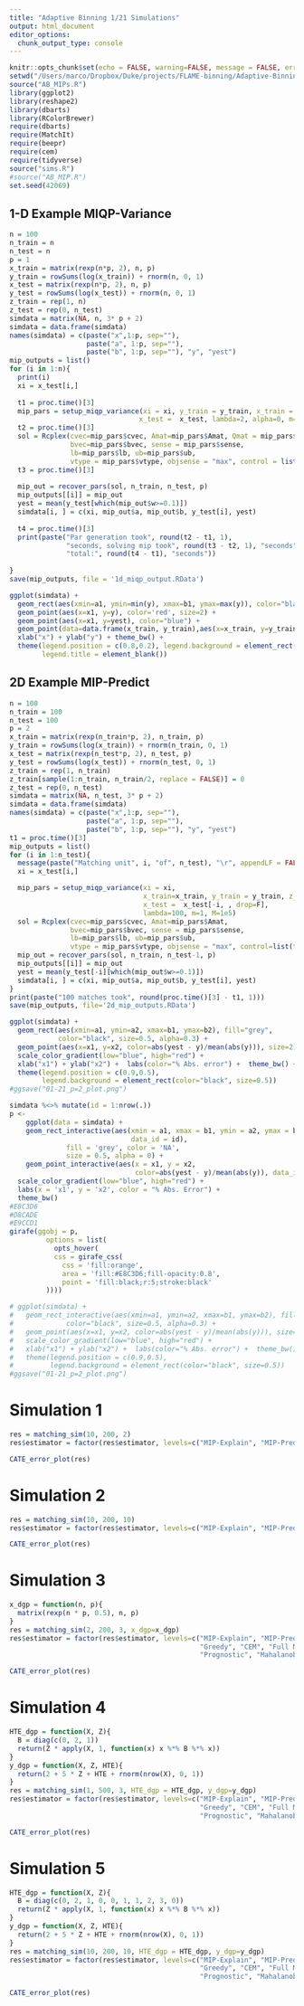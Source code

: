 ```yaml
---
title: "Adaptive Binning 1/21 Simulations"
output: html_document
editor_options: 
  chunk_output_type: console
---
```


```r
knitr::opts_chunk$set(echo = FALSE, warning=FALSE, message = FALSE, error=FALSE)
setwd("/Users/marco/Dropbox/Duke/projects/FLAME-binning/Adaptive-Binning/")
source("AB_MIPs.R")
library(ggplot2)
library(reshape2)
library(dbarts)
library(RColorBrewer)
require(dbarts)
require(MatchIt)
require(beepr)
require(cem)
require(tidyverse)
source("sims.R")
#source("AB_MIP.R")
set.seed(42069)
```

## 1-D Example MIQP-Variance

```r
n = 100
n_train = n
n_test = n
p = 1
x_train = matrix(rexp(n*p, 2), n, p)
y_train = rowSums(log(x_train)) + rnorm(n, 0, 1)
x_test = matrix(rexp(n*p, 2), n, p)
y_test = rowSums(log(x_test)) + rnorm(n, 0, 1)
z_train = rep(1, n)
z_test = rep(0, n_test)
simdata = matrix(NA, n, 3* p + 2)
simdata = data.frame(simdata)
names(simdata) = c(paste("x",1:p, sep=""), 
                   paste("a", 1:p, sep=""), 
                   paste("b", 1:p, sep=""), "y", "yest")
mip_outputs = list()
for (i in 1:n){
  print(i)
  xi = x_test[i,]
  
  t1 = proc.time()[3]
  mip_pars = setup_miqp_variance(xi = xi, y_train = y_train, x_train = x_train, 
                                x_test =  x_test, lambda=2, alpha=0, m=1, M=1e5)
  t2 = proc.time()[3]
  sol = Rcplex(cvec=mip_pars$cvec, Amat=mip_pars$Amat, Qmat = mip_pars$Qmat,
               bvec=mip_pars$bvec, sense = mip_pars$sense,
               lb=mip_pars$lb, ub=mip_pars$ub,
               vtype = mip_pars$vtype, objsense = "max", control = list(trace=0))
  t3 = proc.time()[3]
  
  mip_out = recover_pars(sol, n_train, n_test, p)
  mip_outputs[[i]] = mip_out
  yest = mean(y_test[which(mip_out$w>=0.1)])
  simdata[i, ] = c(xi, mip_out$a, mip_out$b, y_test[i], yest)
  
  t4 = proc.time()[3]
  print(paste("Par generation took", round(t2 - t1, 1), 
              "seconds, solving mip took", round(t3 - t2, 1), "seconds",
              "total:", round(t4 - t1), "seconds"))
  
}
save(mip_outputs, file = '1d_miqp_output.RData')
```

```r
ggplot(simdata) + 
  geom_rect(aes(xmin=a1, ymin=min(y), xmax=b1, ymax=max(y)), color="black", size=0.5, alpha=0.3, fill="grey") +
  geom_point(aes(x=x1, y=y), color='red', size=2) + 
  geom_point(aes(x=x1, y=yest), color="blue") + 
  geom_point(data=data.frame(x_train, y_train),aes(x=x_train, y=y_train), pch=18) +
  xlab("x") + ylab("y") + theme_bw() + 
  theme(legend.position = c(0.8,0.2), legend.background = element_rect(color="black", size=0.5),
        legend.title = element_blank())

```

## 2D Example MIP-Predict

```r
n = 100
n_train = 100
n_test = 100
p = 2
x_train = matrix(rexp(n_train*p, 2), n_train, p)
y_train = rowSums(log(x_train)) + rnorm(n_train, 0, 1)
x_test = matrix(rexp(n_test*p, 2), n_test, p)
y_test = rowSums(log(x_test)) + rnorm(n_test, 0, 1)
z_train = rep(1, n_train)
z_train[sample(1:n_train, n_train/2, replace = FALSE)] = 0
z_test = rep(0, n_test)
simdata = matrix(NA, n_test, 3* p + 2)
simdata = data.frame(simdata)
names(simdata) = c(paste("x",1:p, sep=""), 
                   paste("a", 1:p, sep=""), 
                   paste("b", 1:p, sep=""), "y", "yest")
t1 = proc.time()[3]
mip_outputs = list()
for (i in 1:n_test){
  message(paste("Matching unit", i, "of", n_test), "\r", appendLF = FALSE); flush.console()
  xi = x_test[i,]

  mip_pars = setup_miqp_variance(xi = xi, 
                                 x_train=x_train, y_train = y_train, z_train=z_train,
                                 x_test =  x_test[-i, , drop=F],
                                 lambda=100, m=1, M=1e5)
  sol = Rcplex(cvec=mip_pars$cvec, Amat=mip_pars$Amat,
               bvec=mip_pars$bvec, sense = mip_pars$sense,
               lb=mip_pars$lb, ub=mip_pars$ub,
               vtype = mip_pars$vtype, objsense = "max", control=list(trace=0))
  mip_out = recover_pars(sol, n_train, n_test-1, p)
  mip_outputs[[i]] = mip_out
  yest = mean(y_test[-i][which(mip_out$w>=0.1)])
  simdata[i, ] = c(xi, mip_out$a, mip_out$b, y_test[i], yest)
}
print(paste("100 matches took", round(proc.time()[3] - t1, 1)))
save(mip_outputs, file='2d_mip_outputs.RData')
```

```r

ggplot(simdata) + 
  geom_rect(aes(xmin=a1, ymin=a2, xmax=b1, ymax=b2), fill="grey", 
            color="black", size=0.5, alpha=0.3) + 
  geom_point(aes(x=x1, y=x2, color=abs(yest - y)/mean(abs(y))), size=2) + 
  scale_color_gradient(low="blue", high="red") + 
  xlab("x1") + ylab("x2") +  labs(color="% Abs. error") +  theme_bw() + 
  theme(legend.position = c(0.9,0.5), 
        legend.background = element_rect(color="black", size=0.5))
#ggsave("01-21_p=2_plot.png")
```

```r
simdata %<>% mutate(id = 1:nrow(.))
p <- 
    ggplot(data = simdata) + 
    geom_rect_interactive(aes(xmin = a1, xmax = b1, ymin = a2, ymax = b2,
                              data_id = id),
              fill = 'grey', color = 'NA', 
              size = 0.5, alpha = 0) + 
    geom_point_interactive(aes(x = x1, y = x2, 
                               color=abs(yest - y)/mean(abs(y)), data_id = id)) + 
  scale_color_gradient(low="blue", high="red") +
  labs(x = 'x1', y = 'x2', color = "% Abs. Error") +
  theme_bw()
#E8C3D6
#D8CADE
#E9CCD1
girafe(ggobj = p,
         options = list(
           opts_hover(
           css = girafe_css(
             css = 'fill:orange',
             area = 'fill:#E8C3D6;fill-opacity:0.8',
             point = 'fill:black;r:5;stroke:black'
         ))))

# ggplot(simdata) + 
#   geom_rect_interactive(aes(xmin=a1, ymin=a2, xmax=b1, ymax=b2), fill="grey", 
#             color="black", size=0.5, alpha=0.3) + 
#   geom_point(aes(x=x1, y=x2, color=abs(yest - y)/mean(abs(y))), size=2) + 
#   scale_color_gradient(low="blue", high="red") + 
#   xlab("x1") + ylab("x2") +  labs(color="% Abs. error") +  theme_bw() + 
#   theme(legend.position = c(0.9,0.5), 
#         legend.background = element_rect(color="black", size=0.5))
#ggsave("01-21_p=2_plot.png")
```


# Simulation 1

\begin{align*}
p = 2\\
x_{ij} &\sim Uniform(-3, 3)\\
e_i &= logit(\mathbf{x}_i^T\beta)\\
z_i &\sim Bernoulli(e_i)\\
\epsilon_i &\sim Normal(0, 1)\\
Y_i &= \alpha + z_i \mathbb{I}_{x_{i1} > 0.5}5 + \epsilon_i.
\end{align*}

```r
res = matching_sim(10, 200, 2)
res$estimator = factor(res$estimator, levels=c("MIP-Explain", "MIP-Predict", "MIQP-Variance", "Greedy", "CEM", "Full Matching" , "Nearest Neighbor", "Prognostic", "Mahalanobis"))
```

```r
CATE_error_plot(res)
```


# Simulation 2

\begin{align*}
p = 10\\
x_{ij} &\sim Uniform(-3, 3)\\
e_i &= logit(\mathbf{x}_i^T\beta)\\
z_i &\sim Bernoulli(e_i)\\
\epsilon_i &\sim Normal(0, 1)\\
Y_i &= \alpha + z_i \mathbb{I}_{x_{i1} > 0.5}5 + \epsilon_i.
\end{align*}

```r
res = matching_sim(10, 200, 10)
res$estimator = factor(res$estimator, levels=c("MIP-Explain", "MIP-Predict", "MIQP-Variance", "Greedy", "CEM", "Full Matching" , "Nearest Neighbor", "Prognostic", "Mahalanobis"))
```

```r
CATE_error_plot(res)
```


# Simulation 3

\begin{align*}
p = 3\\
x_{ij} &\sim exponential(0.5)\\
e_i &= logit(\mathbf{x}_i^T\beta)\\
z_i &\sim Bernoulli(e_i)\\
\epsilon_i &\sim Normal(0, 1)\\
Y_i &= \alpha + z_i \mathbb{I}_{x_{i1} > 0.5}5 + \epsilon_i.
\end{align*}

```r
x_dgp = function(n, p){
  matrix(rexp(n * p, 0.5), n, p)
}
res = matching_sim(2, 200, 3, x_dgp=x_dgp)
res$estimator = factor(res$estimator, levels=c("MIP-Explain", "MIP-Predict", "MIQP-Variance", 
                                               "Greedy", "CEM", "Full Matching" , "Nearest Neighbor", 
                                               "Prognostic", "Mahalanobis"))
```

```r
CATE_error_plot(res)
```



# Simulation 4

\begin{align*}
p = 3\\
x_{ij} &\sim uniform(0.5)\\
e_i &= logit(\mathbf{x}_i^T\beta)\\
z_i &\sim Bernoulli(e_i)\\
\epsilon_i &\sim Normal(0, 1)\\
\mathbf{B} &= diag([0, 2, 1])\\
Y_i &= 2 + 5z_i + z_i\mathbf{x}^T\mathbf{B}\mathbf{x} + \epsilon_i.
\end{align*}

```r
HTE_dgp = function(X, Z){
  B = diag(c(0, 2, 1))
  return(Z * apply(X, 1, function(x) x %*% B %*% x))
}
y_dgp = function(X, Z, HTE){
  return(2 + 5 * Z + HTE + rnorm(nrow(X), 0, 1))
}
res = matching_sim(1, 500, 3, HTE_dgp = HTE_dgp, y_dgp=y_dgp)
res$estimator = factor(res$estimator, levels=c("MIP-Explain", "MIP-Predict", "MIQP-Variance", 
                                               "Greedy", "CEM", "Full Matching" , "Nearest Neighbor", 
                                               "Prognostic", "Mahalanobis"))
```

```r
CATE_error_plot(res)
```


# Simulation 5

\begin{align*}
p = 10\\
x_{ij} &\sim uniform(0.5)\\
e_i &= logit(\mathbf{x}_i^T\beta)\\
z_i &\sim Bernoulli(e_i)\\
\epsilon_i &\sim Normal(0, 1)\\
\mathbf{B} &= diag([0, 2, 1, 0, 0, 1, 1, 2, 3, 0])\\
Y_i &= 2 + 5z_i + z_i\mathbf{x}^T\mathbf{B}\mathbf{x} + \epsilon_i.
\end{align*}

```r
HTE_dgp = function(X, Z){
  B = diag(c(0, 2, 1, 0, 0, 1, 1, 2, 3, 0))
  return(Z * apply(X, 1, function(x) x %*% B %*% x))
}
y_dgp = function(X, Z, HTE){
  return(2 + 5 * Z + HTE + rnorm(nrow(X), 0, 1))
}
res = matching_sim(10, 200, 10, HTE_dgp = HTE_dgp, y_dgp=y_dgp)
res$estimator = factor(res$estimator, levels=c("MIP-Explain", "MIP-Predict", "MIQP-Variance", 
                                               "Greedy", "CEM", "Full Matching" , "Nearest Neighbor", 
                                               "Prognostic", "Mahalanobis"))
```

```r
CATE_error_plot(res)
```

